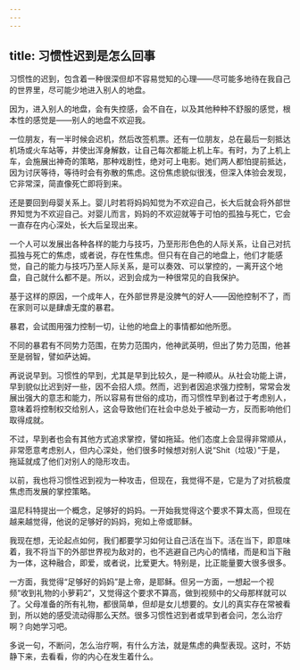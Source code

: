 ```yaml
---
---
---
```

title: 习惯性迟到是怎么回事
---



习惯性的迟到，包含着一种很深但却不容易觉知的心理——尽可能多地待在我自己的世界里，尽可能少地进入别人的地盘。

因为，进入别人的地盘，会有失控感，会不自在，以及其他种种不舒服的感觉，根本性的感觉是——别人的地盘不欢迎我。

一位朋友，有一半时候会迟机，然后改签机票。还有一位朋友，总在最后一刻抵达机场或火车站等，并使出浑身解数，让自己每次都能上机上车。有时，为了上机上车，会施展出神奇的策略，那种戏剧性，绝对可上电影。她们两人都怕提前抵达，因为讨厌等待，等待时会有弥散的焦虑。这份焦虑貌似很浅，但深入体验会发现，它非常深，简直像死亡即将到来。

还是要回到母婴关系上。婴儿时若将妈妈知觉为不欢迎自己，长大后就会将外部世界知觉为不欢迎自己。对婴儿而言，妈妈的不欢迎就等于可怕的孤独与死亡，它会一直存在内心深处，长大后呈现出来。

一个人可以发展出各种各样的能力与技巧，乃至形形色色的人际关系，让自己对抗孤独与死亡的焦虑，或者说，存在性焦虑。但只有在自己的地盘上，他们才能感觉，自己的能力与技巧乃至人际关系，是可以奏效、可以掌控的，一离开这个地盘，自己就什么都不是。所以，迟到会成为一种很常见的自我保护。

基于这样的原因，一个成年人，在外部世界是没脾气的好人——因他控制不了，而在家则可以是肆虐无度的暴君。

暴君，会试图用强力控制一切，让他的地盘上的事情都如他所愿。

不同的暴君有不同势力范围，在势力范围内，他神武英明，但出了势力范围，他甚至是弱智，譬如萨达姆。

再说说早到。习惯性的早到，尤其是早到比较久，是一种顺从。从社会功能上讲，早到貌似比迟到好一些，因不会招人烦。然而，迟到者因追求强力控制，常常会发展出强大的意志和能力，所以容易有世俗的成功，而习惯性早到者过于考虑别人，意味着将控制权交给别人，这会导致他们在社会中总处于被动一方，反而影响他们取得成就。

不过，早到者也会有其他方式追求掌控，譬如拖延。他们态度上会显得非常顺从，非常愿意考虑别人，但内心深处，他们很多时候想对别人说“Shit（垃圾）”于是，拖延就成了他们对别人的隐形攻击。

以前，我也将习惯性迟到视为一种攻击，但现在，我觉得不是，它是为了对抗极度焦虑而发展的掌控策略。

温尼科特提出一个概念，足够好的妈妈。一开始我觉得这个要求不算太高，但现在越来越觉得，他说的足够好的妈妈，宛如上帝或耶稣。

我现在想，无论起点如何，我们都要学习如何让自己活在当下。活在当下，即意味着，我不将当下的外部世界视为敌对的，也不逃避自己内心的情绪，而是和当下融为一体，这种融合，即爱，或者说，比爱更大。特别是，比正能量要大很多很多。

一方面，我觉得“足够好的妈妈”是上帝，是耶稣。但另一方面，一想起一个视频“收到礼物的小萝莉2”，又觉得这个要求不算高，做到视频中的父母那样就可以了。父母准备的所有礼物，都很简单，但却是女儿想要的。女儿的真实存在常被看到，所以她的感受流动得那么天然。很多习惯性迟到者或早到者会问，怎么治疗啊？向她学习吧。

多说一句，不断问，怎么治疗啊，有什么方法，就是焦虑的典型表现。这时，不妨静下来，去看看，你的内心在发生着什么。